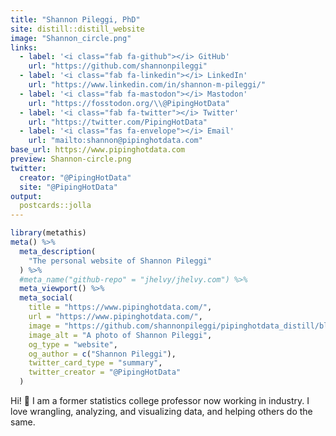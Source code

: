 ```yaml
---
title: "Shannon Pileggi, PhD"
site: distill::distill_website
image: "Shannon_circle.png"
links:
  - label: '<i class="fab fa-github"></i> GitHub'
    url: "https://github.com/shannonpileggi"
  - label: '<i class="fab fa-linkedin"></i> LinkedIn'
    url: "https://www.linkedin.com/in/shannon-m-pileggi/"
  - label: '<i class="fab fa-mastodon"></i> Mastodon'
    url: "https://fosstodon.org/\\@PipingHotData"
  - label: '<i class="fab fa-twitter"></i> Twitter'
    url: "https://twitter.com/PipingHotData"
  - label: '<i class="fas fa-envelope"></i> Email'
    url: "mailto:shannon@pipinghotdata.com"
base_url: https://www.pipinghotdata.com
preview: Shannon-circle.png
twitter:
  creator: "@PipingHotData"
  site: "@PipingHotData"
output:
  postcards::jolla
---
```

 
```r
library(metathis)
meta() %>%
  meta_description(
    "The personal website of Shannon Pileggi"
  ) %>%
  #meta_name("github-repo" = "jhelvy/jhelvy.com") %>%
  meta_viewport() %>%
  meta_social(
    title = "https://www.pipinghotdata.com/",
    url = "https://www.pipinghotdata.com/",
    image = "https://github.com/shannonpileggi/pipinghotdata_distill/blob/master/shannon-circle.png?raw=true",
    image_alt = "A photo of Shannon Pileggi",
    og_type = "website",
    og_author = c("Shannon Pileggi"),
    twitter_card_type = "summary",
    twitter_creator = "@PipingHotData"
  )
```
 
Hi! <span class="wave">👋</span> I am a former statistics college professor now working in industry. I love wrangling, analyzing, and visualizing data, and helping others do the same. 
